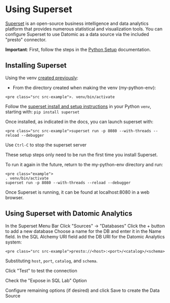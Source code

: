 Using Superset
==============

[Superset](https://superset.apache.org) is an open-source business intelligence and data analytics platform that provides numerous statistical and visualization tools. You can configure Superset to use Datomic as a data source via the included "presto" connector.

**Important**: First, follow the steps in the [Python Setup](analytics-python.html) documentation.

Installing Superset
-------------------

Using the venv [created previously](analytics-python.html#setup-venv):

- From the directory created when making the venv (my-python-env):

```
<pre class="src src-example">. venv/bin/activate
```



Follow the [superset install and setup instructions](https://superset.apache.org/installation.html) in your Python `venv`, starting with: `pip install superset`

Once installed, as indicated in the docs, you can launch superset with:

```
<pre class="src src-example">superset run -p 8080 --with-threads --reload --debugger
```



Use `Ctrl-C` to stop the superset server

These setup steps only need to be run the first time you install Superset.

To run it again in the future, return to the my-python-env directory and run:

```
<pre class="example">
. venv/bin/activate
superset run -p 8080 --with-threads --reload --debugger
```

Once Superset is running, it can be found at localhost:8080 in a web browser.





Using Superset with Datomic Analytics
-------------------------------------

In the Superset Menu Bar Click "Sources" → "Databases" Click the + button to add a new database Choose a name for the DB and enter it in the Name field. In the SQL Alchemy URI field add the DB URI for the Datomic Analytics system:

```
<pre class="src src-example">presto://<host>:<port>/<catalog>/<schema>
```



Substituting `host`, `port`, `catalog`, and `schema`.

Click "Test" to test the connection

Check the "Expose in SQL Lab" Option

Configure remaining options (if desired) and click Save to create the Data Source